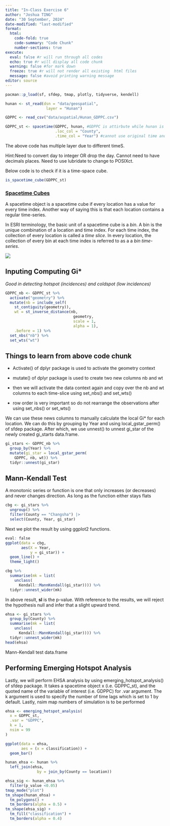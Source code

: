 ```yaml
---
title: "In-Class Exercise 6"
author: "Joshua TING"
date: "30 September, 2024"
date-modified: "last-modified"
format:
  html:
    code-fold: true
    code-summary: "Code Chunk"
    number-sections: true
execute:
  eval: false #r will run through all codes
  echo: true #r will display all code chunk
  warning: false #for mark down
  freeze: true #r will not render all existing  html files
  message: false #avoid printing warning message
editor: source
---
```


```r
pacman::p_load(sf, sfdep, tmap, plotly, tidyverse, kendell)
```

```r
hunan <- st_read(dsn = "data/geospatial",
                  layer = "Hunan")
```

```r
GDPPC <- read_csv("data/aspatial/Hunan_GDPPC.csv")
```

```r
GDPPC_st <- spacetime(GDPPC, hunan, #GDPPC is attirbute while hunan is geospatial
                      .loc_col = "County", 
                      .time_col = "Year") #cannot use original time and date fiekld
```

The above code has multiple layer due to different timeS.

Hint:Need to convert day to integer OR drop the day. Cannot need to have decimals places. Need to use lubridate to change to POSIXct.

Below code is to check if it is a time-space cube.

```r
is_spacetime_cube(GDPPC_st)
```

### [Spacetime Cubes](https://sfdep.josiahparry.com/articles/spacetime-s3)

A spacetime object is a spacetime cube if every location has a value for every time index. Another way of saying this is that each location contains a regular time-series.

In ESRI terminology, the basic unit of a spacetime cube is a *bin*. A bin is the unique combination of a location and time index. For each time index, the collection of every location is called a *time slice*. In every location, the collection of every bin at each time index is referred to as a a *bin time-series*.

[![](images/GUID-0FEECE1A-6B54-44B4-AE49-05E7EA849A8B-web.png)](https://sfdep.josiahparry.com/articles/spacetime-s3)

## Inputing Computing Gi\*

*Good in detecting hotspot (incidences) and coldspot (low incidences)*

```r
GDPPC_nb <- GDPPC_st %>%
  activate("geometry") %>%
  mutate(nb = include_self(
    st_contiguity(geometry)),
    wt = st_inverse_distance(nb,
                              geometry,
                              scale = 1,
                              alpha = 1),
    .before = 1) %>%
  set_nbs("nb") %>%
  set_wts("wt")
```

::: callout-note
## Things to learn from above code chunk

-   Activate() of dplyr package is used to activate the geometry context

-   mutate() of dplyr package is used to create two new columns nb and wt

-   then we will activate the data context again and copy over the nb and wt columns to each time-slice using set_nbs() and set_wts()

-   row order is very important so do not rearrange the observations after using set_nbs() or set_wts()
:::

We can use these news columns to manually calculate the local Gi\* for each location. We can do this by grouping by Year and using local_gstar_perm() of sfdep package. After which, we use unnest() to unnest gi_star of the newly created gi_starts data.frame.

```r
gi_stars <- GDPPC_nb %>%
  group_by(Year) %>%
  mutate(gi_star = local_gstar_perm(
    GDPPC, nb, wt)) %>%
  tidyr::unnest(gi_star)
```

## Mann-Kendall Test

A monotonic series or function is one that only increases (or decreases) and never changes direction. As long as the function either stays flats

```r
cbg <- gi_stars %>%
  ungroup() %>%
  filter(County == "Changsha") |>
  select(County, Year, gi_star)
```

Next we plot the result by using ggplot2 functions.

```r
eval: false
ggplot(data = cbg,
       aes(X = Year,
           y = gi_star)) +
  geom_line() +
  theme_light()
```

```r
cbg %>%
  summarise(mk = list(
    unclass(
      Kendall::MannKendall(gi_star)))) %>%
  tidyr::unnest_wider(mk)
```

In above result, **sl** is the p-value. With reference to the results, we will reject the hypothesis null and infer that a slight upward trend.

```r
ehsa <- gi_stars %>%
  group_by(County) %>%
  summarise(mk = list(
    unclass(
      Kendall::MannKendall(gi_star)))) %>%
  tidyr::unnest_wider(mk)
head(ehsa)
```

Mann-Kendall test data.frame

## Performing Emerging Hotspot Analysis

Lastly, we will perform EHSA analysis by using emerging_hotspot_analysis() of sfdep package. It takes a spacetime object x (i.e. GDPPC_st), and the quoted name of the variable of interest (i.e. GDPPC) for .var argument. The k argument is used to specify the number of time lags which is set to 1 by default. Lastly, nsim map numbers of simulation is to be performed

```r
ehsa <- emerging_hotspot_analysis(
  x = GDPPC_st,
  .var = "GDPPC",
  k = 1,
  nsim = 99
)
```

```r
ggplot(data = ehsa,
       aes = (x = classification)) +
  geom_bar()
```

```r
hunan_ehsa <- hunan %>%
  left_join(ehsa,
              by = join_by(County == location))
```

```r
ehsa_sig <- hunan_ehsa %>%
  filter(p_value <0.05)
tmap_mode("plot")
tm_shape(hunan_ehsa) +
  tm_polygons() +
  tm_borders(alpha = 0.5) +
tm_shape(ehsa_sig) +
  tm_fill("classification") +
  tm_borders(alpha = 0.4)
```
